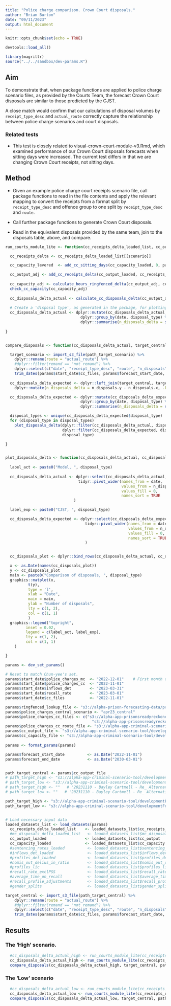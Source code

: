 ```yaml
---
title: "Police charge comparison. Crown Court disposals."
author: "Brian Burton"
date: "09/11/2023"
output: html_document
---
```


```r
knitr::opts_chunk$set(echo = TRUE)

devtools::load_all()

library(magrittr)
source("../../sandbox/dev-params.R")

```

## Aim

To demonstrate that, when package functions are applied to police charge
scenario files, as provided by the Courts Team, the forecast Crown Court
disposals are similar to those predicted by the CJST.

A close match would confirm that our calculations of disposal volumes by
`receipt_type_desc` and `actual_route` correctly capture the relationship
between police charge scenarios and court disposals.

### Related tests

* This test is closely related to visual-crown-court-module-v3.Rmd, which
examined performance of our Crown Court disposals forecasts when sitting days
were increased. The current test differs in that we are changing Crown Court
receipts, not sitting days.

<!-- * This test is also closely related to visual-police-charge-scenarios-v2.Rmd, -->
<!-- which examined performance of our Crown Court receipts calculations when -->
<!-- provided with the the same police scenario files used here. Our benchmark here, -->
<!-- however, includes the impacts of various adjustments to Court receipts made by -->
<!-- the Courts team so deviations exhibited here indicate how much 'accuracy' is -->
<!-- lost in forecasts, which do not have any of these adjustments. -->


## Method

* Given an example police charge court receipts scenario file, call package
  functions to read in the file contents and apply the
  relevant mapping to convert the receipts from a format split by
  `receipt_type_desc` and offence group to one split by `receipt_type_desc` and
  `route`.

* Call further package functions to generate Crown Court disposals.
  
* Read in the equivalent disposals provided by the same team, join to the
  disposals table, above, and compare.
  

```r

run_courts_module_lite <- function(cc_receipts_delta_loaded_list, cc_output_loaded, cc_capacity_loaded, scenario, params) {

  cc_receipts_delta <- cc_receipts_delta_loaded_list[[scenario]]

  cc_capacity_levered  <- add_cc_sitting_days(cc_capacity_loaded, 0, params$forecast_start_date)

  cc_output_adj <- add_cc_receipts_delta(cc_output_loaded, cc_receipts_delta)
  
  cc_capacity_adj <- calculate_hours_ringfenced_delta(cc_output_adj, cc_capacity_levered)
  check_cc_capacity(cc_capacity_adj)
  
  cc_disposals_delta_actual <- calculate_cc_disposals_delta(cc_output_adj, cc_capacity_adj)
  
  # Create a 'disposal type', as generated in the package, for plotting
  cc_disposals_delta_actual <- dplyr::mutate(cc_disposals_delta_actual, disposal_type = paste0("cc_", route)) %>%
                                 dplyr::group_by(date, disposal_type) %>%
                                 dplyr::summarise(n_disposals_delta = sum(n_disposals_delta, na.rm = TRUE), .groups = "drop")
  
}


compare_disposals <- function(cc_disposals_delta_actual, target_central, path_target_scenario, params) {

  target_scenario <- import_s3_file(path_target_scenario) %>%
    dplyr::rename(route = "actual_route") %>%
    #dplyr::filter(remand == "not remand") %>%
    dplyr::select(c("date", "receipt_type_desc", "route", "n_disposals")) %>%
    trim_dates(params$start_date$cc_files, params$forecast_start_date, params$forecast_end_date)
  
  cc_disposals_delta_expected <- dplyr::left_join(target_central, target_scenario, by = c("date", "receipt_type_desc", "route")) %>%
    dplyr::mutate(n_disposals_delta = n_disposals.y - n_disposals.x, .keep = "unused")

  cc_disposals_delta_expected <- dplyr::mutate(cc_disposals_delta_expected, disposal_type = paste0("cc_", route)) %>%
                                 dplyr::group_by(date, disposal_type) %>%
                                 dplyr::summarise(n_disposals_delta = sum(n_disposals_delta, na.rm = TRUE), .groups = "drop")

  disposal_types <- unique(cc_disposals_delta_expected$disposal_type)
  for (disposal_type in disposal_types)
    plot_disposals_delta(dplyr::filter(cc_disposals_delta_actual, disposal_type == !!disposal_type),
                         dplyr::filter(cc_disposals_delta_expected, disposal_type == !!disposal_type),
                         disposal_type)

}


plot_disposals_delta <- function(cc_disposals_delta_actual, cc_disposals_delta_expected, disposal_type) {
  
  label_act <- paste0("Model, ", disposal_type)
  
  cc_disposals_delta_actual <- dplyr::select(cc_disposals_delta_actual, date, n_disposals_delta) %>%
                                tidyr::pivot_wider(names_from = date,
                                                   values_from = n_disposals_delta,
                                                   values_fill = 0,
                                                   names_sort = TRUE
                              )

  label_exp <- paste0("CJST, ", disposal_type)

  cc_disposals_delta_expected <- dplyr::select(cc_disposals_delta_expected, date, n_disposals_delta) %>%
                                   tidyr::pivot_wider(names_from = date,
                                                      values_from = n_disposals_delta,
                                                      values_fill = 0,
                                                      names_sort = TRUE
                                   )


  cc_disposals_plot <- dplyr::bind_rows(cc_disposals_delta_actual, cc_disposals_delta_expected)

  x <- as.Date(names(cc_disposals_plot))
  y <- cc_disposals_plot
  main <- paste0("Comparison of disposals, ", disposal_type)
  graphics::matplot(x,
          t(y),
          type = 'l',
          xlab = "Date",
          main = main,
          ylab = "Number of disposals",
          lty = c(1, 2),
          col = c(1, 1)
          )
  graphics::legend("topright",
         inset = 0.02,
         legend = c(label_act, label_exp),
         lty = c(1, 2),
         col = c(1, 1)
    )

}

```


```r

params <- dev_set_params()

# Reset to match Chun-yee's set.
params$start_date$police_charges_mc  <- "2022-12-01"    # First month of the forecast. Used for verifying inputs.
params$start_date$police_charges_cc  <- "2022-11-01"
params$start_date$inflows_det        <- "2023-03-31"
params$start_date$recall_rate        <- "2023-03-01"
params$start_date$cc_files           <- "2022-11-01"

params$ringfenced_lookup_file <- "s3://alpha-prison-forecasting-data/prisons-ready-reckoner/prisonsreadyreckoner/test-files/test-ringfenced-lookup-2.0.0.csv"
params$police_charges_central_scenario <- "apr23_central"
params$police_charges_cc_files <- c("s3://alpha-app-prisonsreadyreckonerapp/2023-04B/police-charges-cc001-20230825-shiny-v2.0.0-OFFICIAL.csv",
                                      "s3://alpha-app-prisonsreadyreckonerapp/2023-04B/police-charges-cc002-20230825-shiny-v2.0.0-OFFICIAL.csv")   # Created with prisonsreadyreckonerupdater, v2.0.0. Source: '20230525 - David Verry - RE_ Next steps on the CJS ready reckoner.eml'
params$police_charges_cc_route_file <- "s3://alpha-app-criminal-scenario-tool/developmentFolder/Dev_apr23_v1/crown_court_modelling/ccs_snapshot_20230125_jan23version/routes.csv"   # '20230518 - Chun-yee Cheng - cjst pre-covid route distribution.msg'  
params$cc_output_file <- "s3://alpha-app-criminal-scenario-tool/developmentFolder/Dev_apr23_v1/model_outputs/sensitivity_baseline_230412_0819/crown-output-apr23_s4.csv"   # '20230502 - Chun-yee Cheng - RE_ Testing our assumptions with a second Crown Court scenario_.msg'
params$cc_capacity_file <- "s3://alpha-app-criminal-scenario-tool/developmentFolder/Dev_apr23_v1/model_outputs/sensitivity_baseline_230412_0819/sd_htpsd_adjusted_apr23_s4.csv"   # '20230502 - Chun-yee Cheng - RE_ Testing our assumptions with a second Crown Court scenario_.msg'
  
params <- format_params(params)

params$forecast_start_date          <- as.Date("2022-11-01")
params$forecast_end_date            <- as.Date("2030-03-01")


path_target_central <- params$cc_output_file
# path_target_high <- "s3://alpha-app-criminal-scenario-tool/developmentFolder/Dev_sep23_v1/model_outputs/adjustments/sensitivity_sd_scaled_v2_231006_0932/crown-output-sep23_s1.csv"   # '20231031 - Bayley Cartmell - Re_ Alternative cc_output tables_.msg'
# path_target_low <- "s3://alpha-app-criminal-scenario-tool/developmentFolder/Dev_sep23_v1/model_outputs/adjustments/sensitivity_sd_scaled_v2_231006_0932/crown-output-sep23_s3.csv"   # '20231031 - Bayley Cartmell - Re_ Alternative cc_output tables_.msg'
# path_target_high <- ""   # '20231110 - Bayley Cartmell - Re_ Alternative cc_output tables_.msg'
# path_target_low <- ""   # '20231110 - Bayley Cartmell - Re_ Alternative cc_output tables_.msg'

path_target_high <- "s3://alpha-app-criminal-scenario-tool/developmentFolder/Dev_apr23_v1/model_outputs/sensitivity_RR_receipts_ramp_12m_230531_1101/crown-output-apr23_s4.csv"   # '20230606 - Chun-yee Cheng - RE_ QA of ready reckoner Crown receipt calculations.msg'
path_target_low <- "s3://alpha-app-criminal-scenario-tool/developmentFolder/Dev_apr23_v1/model_outputs/sensitivity_RR_receipts_ramp_48m_230531_1101/crown-output-apr23_s4.csv"   # '20230606 - Chun-yee Cheng - RE_ QA of ready reckoner Crown receipt calculations.msg'


# Load necessary input data
loaded_datasets_list <- load_datasets(params)
  cc_receipts_delta_loaded_list    <- loaded_datasets_list$cc_receipts_delta_loaded_list
  #mc_disposals_delta_loaded_list   <- loaded_datasets_list$mc_disposals_delta_loaded_list
  cc_output_loaded                 <- loaded_datasets_list$cc_output
  cc_capacity_loaded               <- loaded_datasets_list$cc_capacity
  #sentencing_rates_loaded          <- loaded_datasets_list$sentencing_rates
  #inflows_det_loaded               <- loaded_datasets_list$inflows_det
  #profiles_det_loaded              <- loaded_datasets_list$profiles_det
  #nomis_out_delius_in_ratio        <- loaded_datasets_list$nomis_out_delius_in_ratio
  #profiles_lic                     <- loaded_datasets_list$profiles_lic
  #recall_rate_exclPSS              <- loaded_datasets_list$recall_rate_exclPSS
  #average_time_on_recall           <- loaded_datasets_list$average_time_on_recall
  #recall_profile_adjustments       <- loaded_datasets_list$recall_profile_adjustments
  #gender_splits                    <- loaded_datasets_list$gender_splits

target_central <- import_s3_file(path_target_central) %>%
    dplyr::rename(route = "actual_route") %>%
    #dplyr::filter(remand == "not remand") %>%
    dplyr::select(c("date", "receipt_type_desc", "route", "n_disposals")) %>%
    trim_dates(params$start_date$cc_files, params$forecast_start_date, params$forecast_end_date)


```


## Results

### The 'High' scenario.

```r

  #cc_disposals_delta_actual_high <- run_courts_module_lite(cc_receipts_delta_loaded_list, cc_output_loaded, cc_capacity_loaded, "sep23_high", params)
  cc_disposals_delta_actual_high <- run_courts_module_lite(cc_receipts_delta_loaded_list, cc_output_loaded, cc_capacity_loaded, "apr23_central_12m", params)
  compare_disposals(cc_disposals_delta_actual_high, target_central, path_target_high, params)
```


### The 'Low' scenario

```r
  #cc_disposals_delta_actual_low <- run_courts_module_lite(cc_receipts_delta_loaded_list, cc_output_loaded, cc_capacity_loaded, "sep23_low", params)
  cc_disposals_delta_actual_low <- run_courts_module_lite(cc_receipts_delta_loaded_list, cc_output_loaded, cc_capacity_loaded, "apr23_central_48m", params)
  compare_disposals(cc_disposals_delta_actual_low, target_central, path_target_low, params)
```

